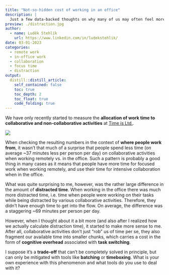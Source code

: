 ```yaml
---
title: "Not-so-hidden cost of working in an office"
description: |
  Just a few data-backed thoughts on why many of us may often feel more distracted when working in an office.
preview: ./distraction.jpg
author:
  - name: Luděk Stehlík
    url: https://www.linkedin.com/in/ludekstehlik/
date: 03-01-2023
categories:
  - remote work
  - in-office work
  - collaboration
  - focus time
  - distraction
output:
  distill::distill_article:
    self_contained: false
    toc: true
    toc_depth: 2
    toc_float: true
    code_folding: true
---
```


We have only recently started to measure the **allocation of work time to collaborative and non-collaborative activities** at [Time is Ltd.](https://www.timeisltd.com/).

<img src="./distracted_time_WFH.png"> 

When checking the resulting numbers in the context of **where people work from**, it wasn't that much of a surprise that people spend less time (on average ~37 minutes less per person per day) on collaborative activities when working remotely vs. in the office. Such a pattern is probably a good thing in many cases as it means that people have more time for focused work when working remotely, and use their time for intensive collaboration when in the office.

What was quite surprising to me, however, was the rather large difference in the amount of **distracted time**. When working in the office there was much more distracted time, i.e. time when people were working on their tasks while being distracted by various collaborative activities. Therefore, they didn't have enough time to get into the flow. On average, the difference was a staggering ~69 minutes per person per day.

However, when I thought about it a bit more (and also after I realized how we actually calculate distraction time️), it started to make more sense to me. After all, collaborative activities don't just "rob" us of time per se, they also fragment our available time into smaller chunks, which carries a cost in the form of **cognitive overhead** associated with **task switching**.

I suppose it's a **trade-off** that can't be completely solved in principle, but can only be mitigated with tools like **batching** or **timeboxing**. What is your own experience with this phenomenon and what tools do you use to deal with it?